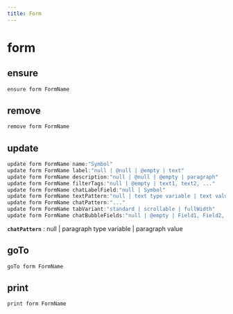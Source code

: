 ```yaml
---
title: Form
---
```


# form

## ensure

```js filename="Terminal" copy
ensure form FormName
```


## remove

```js filename="Terminal" copy
remove form FormName
```


## update

```js filename="Terminal" copy
update form FormName name:"Symbol"
update form FormName label:"null | @null | @empty | text"
update form FormName description:"null | @null | @empty | paragraph"
update form FormName filterTags:"null | @empty | text1, text2, ..."
update form FormName chatLabelField:"null | Symbol"
update form FormName textPattern:"null | text type variable | text value"
update form FormName chatPattern:"..."
update form FormName tabVariant:"standard | scrollable | fullWidth"
update form FormName chatBubbleFields:"null | @empty | Field1, Field2, ..."
```

**`chatPattern`**
 : null | paragraph type variable | paragraph value


## goTo

```js filename="Terminal" copy
goTo form FormName
```


## print

```js filename="Terminal" copy
print form FormName
```


